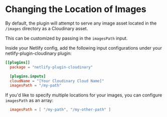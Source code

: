 

<Head>
  <title>Images Path - Netlify Cloudinary</title>
  <meta name="description" content="Learn how to configure where your local images are stored in Netlify for the Cloudinary Build Plugin." />
  <meta name="og:title" content="Configuring Images Path with Netlify Cloudinary" />
  <meta name="og:description" content="Learn how to configure where your local images are stored in Netlify for the Cloudinary Build Plugin." />
</Head>

<OgImage
  title="Images Path"
  twitterTitle="Configuring Images Path with Netlify Cloudinary"
/>

# Changing the Location of Images

By default, the plugin will attempt to serve any image asset located in the `/images` directory as a Cloudinary asset.

This can be customized by passing in the `imagesPath` input.

Inside your Netlify config, add the following input configurations under your netlify-plugin-cloudinary plugin:

```toml
[[plugins]]
  package = "netlify-plugin-cloudinary"

  [plugins.inputs]
  cloudName = "[Your Cloudinary Cloud Name]"
  imagesPath = "/my-path"
```

If you'd like to specify multiple locations for your images, you can configure `imagesPath` as an array:

```toml
  imagesPath = [ "/my-path", "/my-other-path" ]
```